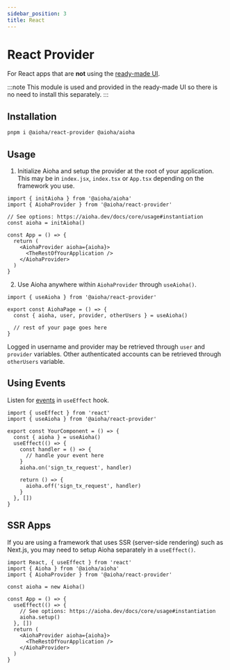 ```yaml
---
sidebar_position: 3
title: React
---
```


# React Provider

For React apps that are **not** using the [ready-made UI](/docs/react/ui).

:::note
This module is used and provided in the ready-made UI so there is no need to install this separately.
:::

## Installation

```sh
pnpm i @aioha/react-provider @aioha/aioha
```

## Usage

1. Initialize Aioha and setup the provider at the root of your application. This may be in `index.jsx`, `index.tsx` or `App.tsx` depending on the framework you use.

```tsx title="src/App.tsx"
import { initAioha } from '@aioha/aioha'
import { AiohaProvider } from '@aioha/react-provider'

// See options: https://aioha.dev/docs/core/usage#instantiation
const aioha = initAioha()

const App = () => {
  return (
    <AiohaProvider aioha={aioha}>
      <TheRestOfYourApplication />
    </AiohaProvider>
  )
}
```

2. Use Aioha anywhere within `AiohaProvider` through `useAioha()`.

```tsx title="src/components/AiohaPage.tsx"
import { useAioha } from '@aioha/react-provider'

export const AiohaPage = () => {
  const { aioha, user, provider, otherUsers } = useAioha()

  // rest of your page goes here
}
```

Logged in username and provider may be retrieved through `user` and `provider` variables. Other authenticated accounts can be retrieved through `otherUsers` variable.

## Using Events

Listen for [events](/docs/core/jsonrpc#events) in `useEffect` hook.

```tsx title="src/components/YourComponent.tsx"
import { useEffect } from 'react'
import { useAioha } from '@aioha/react-provider'

export const YourComponent = () => {
  const { aioha } = useAioha()
  useEffect(() => {
    const handler = () => {
      // handle your event here
    }
    aioha.on('sign_tx_request', handler)

    return () => {
      aioha.off('sign_tx_request', handler)
    }
  }, [])
}
```

## SSR Apps

If you are using a framework that uses SSR (server-side rendering) such as Next.js, you may need to setup Aioha separately in a `useEffect()`.

```tsx title="src/App.tsx"
import React, { useEffect } from 'react'
import { Aioha } from '@aioha/aioha'
import { AiohaProvider } from '@aioha/react-provider'

const aioha = new Aioha()

const App = () => {
  useEffect(() => {
    // See options: https://aioha.dev/docs/core/usage#instantiation
    aioha.setup()
  }, [])
  return (
    <AiohaProvider aioha={aioha}>
      <TheRestOfYourApplication />
    </AiohaProvider>
  )
}
```